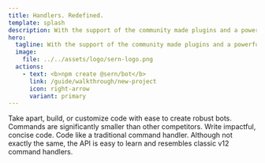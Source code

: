 ```yaml
---
title: Handlers. Redefined.
template: splash
description: With the support of the community made plugins and a powerful CLI, it's more than just a handler.
hero:
  tagline: With the support of the community made plugins and a powerful CLI, it's more than just a handler.
  image:
    file: ../../assets/logo/sern-logo.png
  actions:
    - text: <b>npm create @sern/bot</b>
      link: /guide/walkthrough/new-project
      icon: right-arrow
      variant: primary
---
```



<CardGrid stagger>
	<Card title="Modular" icon="puzzle">
		Take apart, build, or customize code with ease to create robust bots.
	</Card>
	<Card title="Concise" icon="pencil">
		Commands are significantly smaller than other competitors. Write impactful, concise code.
	</Card>
	<Card title="Familiar" icon="star">
		Code like a traditional command handler. Although not exactly the same, the API is easy to learn and resembles classic v12 command handlers.
	</Card>
</CardGrid>
